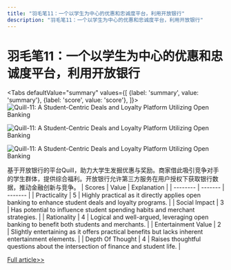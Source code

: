 ```yaml
---
title: "羽毛笔11：一个以学生为中心的优惠和忠诚度平台，利用开放银行"
description: "羽毛笔11：一个以学生为中心的优惠和忠诚度平台，利用开放银行"
---
```



# 羽毛笔11：一个以学生为中心的优惠和忠诚度平台，利用开放银行


<Tabs
	defaultValue="summary"
	values={[
	{label: 'summary', value: 'summary'},
	{label: 'score', value: 'score'},
]}>
<TabItem value="summary">
<img
  src="https://image.informedainews.com/2024/06/08/To-kiw-1717825172-0.jpg"
  alt="Quill-11: A Student-Centric Deals and Loyalty Platform Utilizing Open Banking"
/>

<img
  src="https://image.informedainews.com/2024/06/08/To-O7K-1717825172-1.jpg"
  alt="Quill-11: A Student-Centric Deals and Loyalty Platform Utilizing Open Banking"
/>

<img
  src="https://image.informedainews.com/2024/06/08/To-VnC-1717825172-2.jpg"
  alt="Quill-11: A Student-Centric Deals and Loyalty Platform Utilizing Open Banking"
/>



基于开放银行的平台Quill，助力大学生发掘优惠与奖励。商家借此吸引竞争对手的学生群体，提供综合福利。开放银行允许第三方服务在用户授权下获取银行数据，推动金融创新与竞争。
</TabItem>
<TabItem value="score">
	| Scores     | Value   | Explanation |
	| -------- | ------- | ------- |
	| Practicality  | 5    | Highly practical as it directly applies open banking to enhance student deals and loyalty programs.    |
	| Social Impact | 3     | Has potential to influence student spending habits and merchant strategies.    |
	| Rationality    | 4    | Logical and well-argued, leveraging open banking to benefit both students and merchants.    |
	| Entertainment Value    | 2    | Slightly entertaining as it offers practical benefits but lacks inherent entertainment elements.    |
	| Depth Of Thought    | 4    | Raises thoughtful questions about the intersection of finance and student life.    |
</TabItem>
</Tabs>

[Full article>>](https://www.producthunt.com/posts/quill-11)
